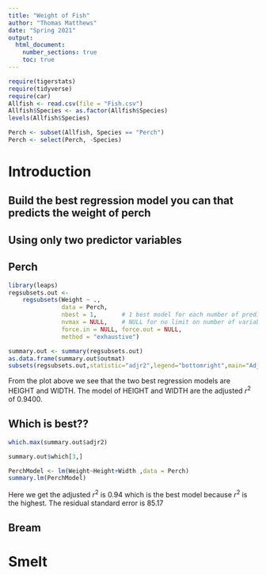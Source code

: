 ```yaml
---
title: "Weight of Fish"
author: "Thomas Matthews"
date: "Spring 2021"
output: 
  html_document:
    number_sections: true
    toc: true
---
```



```r
require(tigerstats)
require(tidyverse)
require(car)
Allfish <- read.csv(file = "Fish.csv")
Allfish$Species <- as.factor(Allfish$Species)
levels(Allfish$Species)
```

```r
Perch <- subset(Allfish, Species == "Perch")
Perch <- select(Perch, -Species)
```


# Introduction

<!--In this section you explain what you are trying to show.  Where did the data come from?  What is the research or other question you are trying to answer?!-->

## Build the best regression model you can that predicts the weight of perch
## Using only two predictor variables  


## Perch

```r
library(leaps)
regsubsets.out <-
    regsubsets(Weight ~ .,
               data = Perch,
               nbest = 1,       # 1 best model for each number of predictors
               nvmax = NULL,    # NULL for no limit on number of variables
               force.in = NULL, force.out = NULL,
               method = "exhaustive")

summary.out <- summary(regsubsets.out)
as.data.frame(summary.out$outmat)
subsets(regsubsets.out,statistic="adjr2",legend="bottomright",main="Adjusted R^2")
```
 
 From the plot above we see that the two best regression models are HEIGHT and WIDTH. The model of HEIGHT and WIDTH are the adjusted $r^2$ of 0.9400. 
 
## Which is best??  

```r
which.max(summary.out$adjr2)
```
```r
summary.out$which[3,]
```

```r
PerchModel <- lm(Weight~Height+Width ,data = Perch)
summary.lm(PerchModel)
```

Here we get the adjusted $r^2$ is 0.94 which is the best model because $r^2$ is the highest. The residual standard error is 85.17



## Bream

# Smelt 


